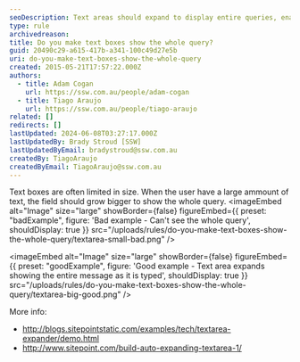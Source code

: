 ```yaml
---
seoDescription: Text areas should expand to display entire queries, enabling users to easily view and edit large amounts of text.
type: rule
archivedreason:
title: Do you make text boxes show the whole query?
guid: 20490c29-a615-417b-a341-100c49d27e5b
uri: do-you-make-text-boxes-show-the-whole-query
created: 2015-05-21T17:57:22.000Z
authors:
  - title: Adam Cogan
    url: https://ssw.com.au/people/adam-cogan
  - title: Tiago Araujo
    url: https://ssw.com.au/people/tiago-araujo
related: []
redirects: []
lastUpdated: 2024-06-08T03:27:17.000Z
lastUpdatedBy: Brady Stroud [SSW]
lastUpdatedByEmail: bradystroud@ssw.com.au
createdBy: TiagoAraujo
createdByEmail: TiagoAraujo@ssw.com.au
---
```


Text boxes are often limited in size. When the user have a large ammount of text, the field should grow bigger to show the whole query.
<imageEmbed
  alt="Image"
  size="large"
  showBorder={false}
  figureEmbed={{
    preset: "badExample",
    figure: 'Bad example - Can\'t see the whole query',
    shouldDisplay: true
  }}
  src="/uploads/rules/do-you-make-text-boxes-show-the-whole-query/textarea-small-bad.png"
/>

<imageEmbed
  alt="Image"
  size="large"
  showBorder={false}
  figureEmbed={{
    preset: "goodExample",
    figure: 'Good example - Text area expands showing the entire message as it is typed',
    shouldDisplay: true
  }}
  src="/uploads/rules/do-you-make-text-boxes-show-the-whole-query/textarea-big-good.png"
/>

More info:

- http://blogs.sitepointstatic.com/examples/tech/textarea-expander/demo.html
- http://www.sitepoint.com/build-auto-expanding-textarea-1/
